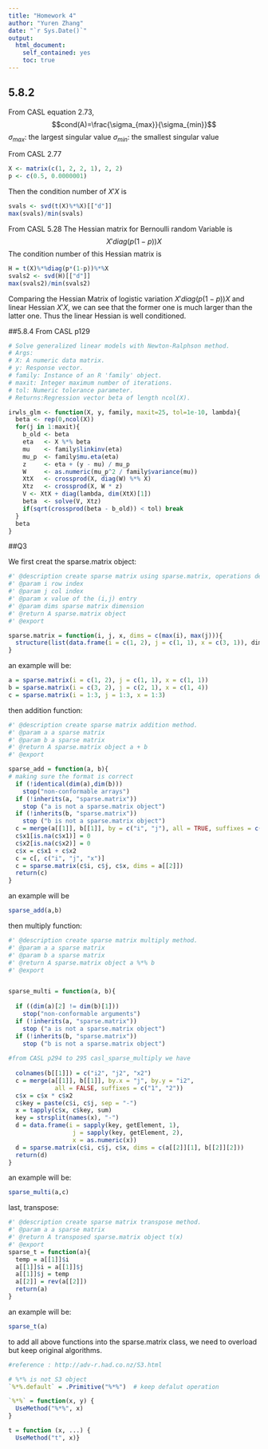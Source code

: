 ---
title: "Homework 4"
author: "Yuren Zhang"
date: "`r Sys.Date()`"
output:
  html_document:
    self_contained: yes
    toc: true
---
<!--
%\VignetteEngine{knitr::rmarkdown}
%\VignetteIndexEntry{homework 4 vignette}
-->

## 5.8.2

From CASL equation 2.73, 
$$cond(A)=\frac{\sigma_{max}}{\sigma_{min}}$$
$\sigma_{max}$: the largest singular value
$\sigma_{min}$: the smallest singular value

From CASL 2.77
```{r}
X <- matrix(c(1, 2, 2, 1), 2, 2)
p <- c(0.5, 0.0000001)
```

Then the condition number of $X'X$ is
```{r}
svals <- svd(t(X)%*%X)[["d"]]
max(svals)/min(svals)
```

From CASL 5.28
The Hessian matrix for Bernoulli random Variable is 
$$X'diag(p(1-p))X$$
The condition number of this Hessian matrix is 
```{r}
H = t(X)%*%diag(p*(1-p))%*%X
svals2 <- svd(H)[["d"]]
max(svals2)/min(svals2)
```

Comparing the Hessian Matrix of logistic variation $X'diag(p(1-p))X$ and linear Hessian $X'X$, we can see that the former one is much larger than the latter one. Thus the linear Hessian is well conditioned.

##5.8.4
From CASL p129

```{r}
# Solve generalized linear models with Newton-Ralphson method.
# Args:
# X: A numeric data matrix.
# y: Response vector.
# family: Instance of an R 'family' object.
# maxit: Integer maximum number of iterations.
# tol: Numeric tolerance parameter.
# Returns:Regression vector beta of length ncol(X).

irwls_glm <- function(X, y, family, maxit=25, tol=1e-10, lambda){
  beta <- rep(0,ncol(X))
  for(j in 1:maxit){
    b_old <- beta
    eta   <- X %*% beta
    mu    <- family$linkinv(eta)
    mu_p  <- family$mu.eta(eta)
    z     <- eta + (y - mu) / mu_p
    W     <- as.numeric(mu_p^2 / family$variance(mu))
    XtX   <- crossprod(X, diag(W) %*% X)
    Xtz   <- crossprod(X, W * z)
    V <- XtX + diag(lambda, dim(XtX)[1])
    beta  <- solve(V, Xtz)
    if(sqrt(crossprod(beta - b_old)) < tol) break
  }
  beta
}
```

##Q3

We first creat the sparse.matrix object:
```{r}
#' @description create sparse matrix using sparse.matrix, operations defined including add, multiply and transpose
#' @param i row index 
#' @param j col index 
#' @param x value of the (i,j) entry
#' @param dims sparse matrix dimension
#' @return A sparse.matrix object
#' @export

sparse.matrix = function(i, j, x, dims = c(max(i), max(j))){
  structure(list(data.frame(i = c(1, 2), j = c(1, 1), x = c(3, 1)), dims), class = "sparse.matrix")
}
```

an example will be:

```{r}
a = sparse.matrix(i = c(1, 2), j = c(1, 1), x = c(1, 1))
b = sparse.matrix(i = c(3, 2), j = c(2, 1), x = c(1, 4))
c = sparse.matrix(i = 1:3, j = 1:3, x = 1:3)
```

then addition function:
```{r}
#' @description create sparse matrix addition method.
#' @param a a sparse matrix
#' @param b a sparse matrix
#' @return A sparse.matrix object a + b
#' @export

sparse_add = function(a, b){
# making sure the format is correct
  if (!identical(dim(a),dim(b)))
    stop("non-conformable arrays")
  if (!inherits(a, "sparse.matrix"))
    stop ("a is not a sparse.matrix object")
  if (!inherits(b, "sparse.matrix"))
    stop ("b is not a sparse.matrix object")
  c = merge(a[[1]], b[[1]], by = c("i", "j"), all = TRUE, suffixes = c("1", "2"))
  c$x1[is.na(c$x1)] = 0
  c$x2[is.na(c$x2)] = 0
  c$x = c$x1 + c$x2
  c = c[, c("i", "j", "x")]
  c = sparse.matrix(c$i, c$j, c$x, dims = a[[2]])
  return(c)
}
```

an example will be
```{r}
sparse_add(a,b)
```

then multiply function:
```{r}
#' @description create sparse matrix multiply method.
#' @param a a sparse matrix
#' @param b a sparse matrix
#' @return A sparse.matrix object a %*% b
#' @export


sparse_multi = function(a, b){
  
  if ((dim(a)[2] != dim(b)[1]))
    stop("non-conformable arguments")
  if (!inherits(a, "sparse.matrix"))
    stop ("a is not a sparse.matrix object")
  if (!inherits(b, "sparse.matrix"))
    stop ("b is not a sparse.matrix object")
  
#from CASL p294 to 295 casl_sparse_multiply we have
  
  colnames(b[[1]]) = c("i2", "j2", "x2")
  c = merge(a[[1]], b[[1]], by.x = "j", by.y = "i2",
             all = FALSE, suffixes = c("1", "2"))
  c$x = c$x * c$x2
  c$key = paste(c$i, c$j, sep = "-")
  x = tapply(c$x, c$key, sum)
  key = strsplit(names(x), "-")
  d = data.frame(i = sapply(key, getElement, 1),
                  j = sapply(key, getElement, 2),
                  x = as.numeric(x))
  d = sparse.matrix(c$i, c$j, c$x, dims = c(a[[2]][1], b[[2]][2]))
  return(d)
}
```

an example will be:
```{r}
sparse_multi(a,c)
```

last, transpose:
```{r}
#' @description create sparse matrix transpose method.
#' @param a a sparse matrix
#' @return A transposed sparse.matrix object t(x)
#' @export
sparse_t = function(a){
  temp = a[[1]]$i
  a[[1]]$i = a[[1]]$j
  a[[1]]$j = temp
  a[[2]] = rev(a[[2]])
  return(a)
}
```

an example will be:
```{r}
sparse_t(a)
```

to add all above functions into the sparse.matrix class, we need to overload but keep original algorithms. 
```{r}
#reference : http://adv-r.had.co.nz/S3.html

# %*% is not S3 object
`%*%.default` = .Primitive("%*%")  # keep defalut operation

`%*%` = function(x, y) {
  UseMethod("%*%", x)
}

t = function (x, ...) {
  UseMethod("t", x)}
```





